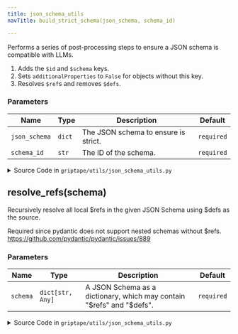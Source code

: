 ```yaml
---
title: json_schema_utils
navTitle: build_strict_schema(json_schema, schema_id)

---
```


<span id="griptape.utils.json_schema_utils.build_strict_schema"></span>

Performs a series of post-processing steps to ensure a JSON schema is compatible with LLMs.

1.  Adds the `$id` and `$schema` keys.
2.  Sets `additionalProperties` to `False` for objects without this key.
3.  Resolves `$ref`s and removes `$defs`.

### Parameters

| Name          | Type   | Description                               | Default    |
| ------------- | ------ | ----------------------------------------- | ---------- |
| `json_schema` | `dict` | The JSON schema to ensure is strict.<br/> | `required` |
| `schema_id`   | `str`  | The ID of the schema.<br/>                | `required` |

<details><summary>Source Code in <code>griptape&#47;utils&#47;json_schema_utils.py</code></summary>

```python
def build_strict_schema(json_schema: dict, schema_id: str) -> dict:
    """Performs a series of post-processing steps to ensure a JSON schema is compatible with LLMs.

    1. Adds the `$id` and `$schema` keys.
    2. Sets `additionalProperties` to `False` for objects without this key.
    3. Resolves `$ref`s and removes `$defs`.

    Args:
        json_schema: The JSON schema to ensure is strict.
        schema_id: The ID of the schema.

    Returns: The strict JSON schema.
    """
    from griptape.utils.dict_utils import add_key_in_dict_recursively

    json_schema.setdefault("$id", schema_id)
    json_schema.setdefault("$schema", "http://json-schema.org/draft-07/schema#")
    json_schema = add_key_in_dict_recursively(
        json_schema,
        key="additionalProperties",
        value=False,
        criteria=lambda d: d.get("type") == "object" and "additionalProperties" not in d,
    )
    json_schema = resolve_refs(json_schema)
    if "$defs" in json_schema:
        del json_schema["$defs"]

    return json_schema
```

</details>

<span id="griptape.utils.json_schema_utils.resolve_refs"></span>

## resolve_refs(schema)

Recursively resolve all local $refs in the given JSON Schema using $defs as the source.

Required since pydantic does not support nested schemas without $refs. <https://github.com/pydantic/pydantic/issues/889>

### Parameters

| Name     | Type             | Description                                                                | Default    |
| -------- | ---------------- | -------------------------------------------------------------------------- | ---------- |
| `schema` | `dict[str, Any]` | A JSON Schema as a dictionary, which may contain "$refs" and "$defs".<br/> | `required` |

<details><summary>Source Code in <code>griptape&#47;utils&#47;json_schema_utils.py</code></summary>

```python
def resolve_refs(schema: dict[str, Any]) -> dict[str, Any]:
    """Recursively resolve all local $refs in the given JSON Schema using $defs as the source.

    Required since pydantic does not support nested schemas without $refs. https://github.com/pydantic/pydantic/issues/889

    Args:
         schema: A JSON Schema as a dictionary, which may contain "$refs" and "$defs".
    Returns:  A new dictionary with all local $refs resolved against $defs.
    """
    defs = schema.get("$defs", {})
    # Work on a deep copy so we don't mutate the original schema.
    schema_copy = deepcopy(schema)

    def _resolve(node: Any) -> Any:
        """Recursively walk through the node, resolving any local $refs to the corresponding definitions in 'defs'."""
        if isinstance(node, dict):
            # If this node is a reference to something in #/$defs/...
            ref = node.get("$ref")
            if isinstance(ref, str) and ref.startswith("#/$defs/"):
                def_name = ref.replace("#/$defs/", "")
                if def_name in defs:
                    # Replace the entire node with the referenced definition.
                    return _resolve(deepcopy(defs[def_name]))
                raise KeyError(f"Definition '{def_name}' not found in $defs.")

            # If not a ref, or doesn't start with #/$defs/, just walk deeper.
            return {key: _resolve(value) for key, value in node.items()}

        if isinstance(node, list):
            # Recurse into each item of the list
            return [_resolve(item) for item in node]

        # For scalars (str, int, bool, None, etc.), return them as-is.
        return node

    return _resolve(schema_copy)
```

</details>
